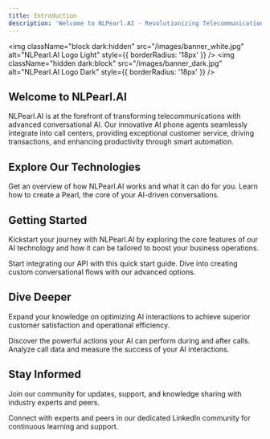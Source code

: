 ```yaml
---
title: Introduction
description: 'Welcome to NLPearl.AI - Revolutionizing Telecommunications with Conversational AI'
---
```


<img
  className="block dark:hidden"
  src="/images/banner_white.jpg"
  alt="NLPearl.AI Logo Light"
  style={{ borderRadius: '18px' }}
/>
<img
  className="hidden dark:block"
  src="/images/banner_dark.jpg"
  alt="NLPearl.AI Logo Dark"
  style={{ borderRadius: '18px' }}
/>

## Welcome to NLPearl.AI

NLPearl.AI is at the forefront of transforming telecommunications with advanced conversational AI. Our innovative AI phone agents seamlessly integrate into call centers, providing exceptional customer service, driving transactions, and enhancing productivity through smart automation.

## Explore Our Technologies

<CardGroup cols={2}>
  <Card
    title="Overview"
    icon="compass"
    href="/pages/overview"
  >
    Get an overview of how NLPearl.AI works and what it can do for you.
  </Card>
  <Card
    title="Create Your Pearl"
    icon="gem"
    href="/pages/create_pearl"
  >
    Learn how to create a Pearl, the core of your AI-driven conversations.
  </Card>
</CardGroup>

## Getting Started

Kickstart your journey with NLPearl.AI by exploring the core features of our AI technology and how it can be tailored to boost your business operations.

<CardGroup cols={2}>
  <Card
    title="API Quick Start"
    icon="rocket"
    href="/api-reference/api_quickstart"
  >
    Start integrating our API with this quick start guide.
  </Card>
  <Card
    title="Advanced Pearl"
    icon="sitemap"
    href="/pages/advanced_pearl"
  >
    Dive into creating custom conversational flows with our advanced options.
  </Card>
</CardGroup>

## Dive Deeper

Expand your knowledge on optimizing AI interactions to achieve superior customer satisfaction and operational efficiency.

<CardGroup cols={2}>
  <Card
    title="Actions"
    icon="hand-pointer"
    href="/pages/action"
  >
    Discover the powerful actions your AI can perform during and after calls.
  </Card>
  <Card
    title="Calls & Analytics"
    icon="chart-bar"
    href="/pages/calls"
  >
    Analyze call data and measure the success of your AI interactions.
  </Card>
</CardGroup>

## Stay Informed

Join our community for updates, support, and knowledge sharing with industry experts and peers.

<CardGroup cols={1}>
  <Card
    title="Join Our LinkedIn Community"
    icon="linkedin"
    href="https://www.linkedin.com/company/nlpearl/mycompany/"
  >
    Connect with experts and peers in our dedicated LinkedIn community for continuous learning and support.
  </Card>
</CardGroup>
